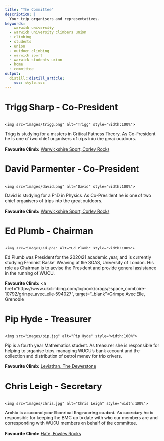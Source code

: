 ```yaml
---
title: "The Committee"
description: | 
  Your trip organisers and representatives.
keywords:
  - warwick university
  - warwick university climbers union
  - climbing
  - students
  - union
  - outdoor climbing
  - warwick sport
  - warwick students union
  - home
  - committee
output: 
  distill::distill_article:
    css: style.css
---
```

# Trigg Sharp - Co-President
<!--html_preserve-->
<div class="row">
  <div class="column">
    <img src="images/trigg.png" alt="Trigg" style="width:100%">
  </div>
  <div class="column2">
  Trigg is studying for a masters in Critical Fatness Theory. As Co-President he is one of two chief organisers of trips into the great outdoors.
  <br><br>
  <b>Favourite Climb:</b> <a href="https://www.ukclimbing.com/logbook/crags/corley_rocks-17459/warwickshire_sport-481132" target="_blank">Warwickshire Sport, Corley Rocks</a>
  </div>
</div>
<!--/html_preserve-->

# David Parmenter - Co-President
<!--html_preserve-->
<div class="row">
  <div class="column">
    <img src="images/david.png" alt="David" style="width:100%">
  </div>
  <div class="column2">
  David is studying for a PhD in Physics. As Co-President he is one of two chief organisers of trips into the great outdoors.
  <br><br>
  <b>Favourite Climb:</b> <a href="https://www.ukclimbing.com/logbook/crags/corley_rocks-17459/warwickshire_sport-481132" target="_blank">Warwickshire Sport, Corley Rocks</a>
  </div>
</div>
<!--/html_preserve-->

# Ed Plumb - Chairman
<!--html_preserve-->
<div class="row">
  <div class="column">
    <img src="images/ed.png" alt="Ed Plumb" style="width:100%">
  </div>
  <div class="column2">
  Ed Plumb was President for the 2020/21 academic year, and is currently studying Feminist Basket Weaving at the SOAS, University of London. His role as Chairman is to advise the President and provide general assistance in the running of WUCU.
  <br><br>
  <b>Favourite Climb:</b> <a href="https://www.ukclimbing.com/logbook/crags/espace_comboire-10792/grimpe_avec_elle-594027", target="_blank">Grimpe Avec Elle, Grenoble</a> 
  </div>
</div>
<!--/html_preserve-->

# Pip Hyde - Treasurer
<!--html_preserve-->
<div class="row">
  <div class="column">
    <img src="images/pip.jpg" alt="Pip Hyde" style="width:100%">
  </div>
  <div class="column2">
  Pip is a fourth year Mathematics student. As treasurer she is responsible for helping to organise trips, managing WUCU's bank account and the collection and distribution of petrol money for trip drivers.
  <br><br>
  <b>Favourite Climb:</b> <a href="https://www.ukclimbing.com/logbook/crags/the_dewerstone-206/leviathan-26062" target="_blank">Leviathan, The Dewerstone</a>
  </div>
</div>
<!--/html_preserve-->

# Chris Leigh - Secretary
<!--html_preserve-->
<div class="row">
  <div class="column">
    <img src="images/chris.jpg" alt="Chris Leigh" style="width:100%">
  </div>
  <div class="column2">
  Archie is a second year Electrical Engineering student. As secretary he is responsible for keeping the BMC up to date with who our members are and corresponding with WUCU members on behalf of the committee.
    <br><br>
    <b>Favourite Climb:</b> <a href="https://www.ukclimbing.com/logbook/crags/bowles_rocks-54/hate-1134" target="_blank">Hate, Bowles Rocks</a>
  </div>
</div>
<!--/html_preserve-->